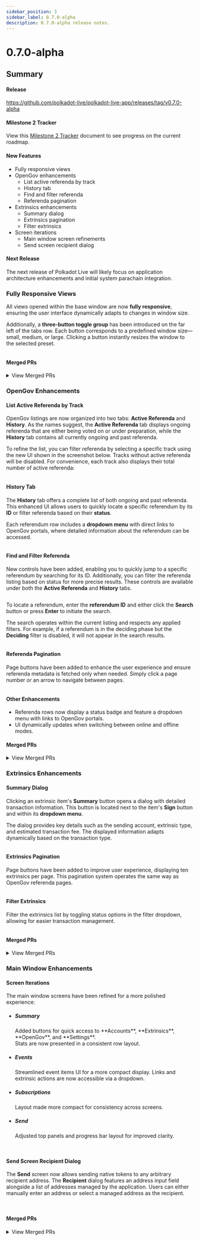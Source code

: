 ```yaml
---
sidebar_position: 3
sidebar_label: 0.7.0-alpha
description: 0.7.0-alpha release notes.
---
```



# 0.7.0-alpha

## Summary

#### Release

https://github.com/polkadot-live/polkadot-live-app/releases/tag/v0.7.0-alpha

#### Milestone 2 Tracker

View this [Milestone 2 Tracker](https://docs.google.com/spreadsheets/d/1OnDXC8sXcX6DqMHZxLTVo6zQuEkEuZgBTIZHfpDoXLg/edit?usp=sharing) document to see progress on the current roadmap.

#### New Features

- Fully responsive views
- OpenGov enhancements
  - List active referenda by track
  - History tab
  - Find and filter referenda
  - Referenda pagination
- Extrinsics enhancements
  - Summary dialog
  - Extrinsics pagination
  - Filter extrinsics
- Screen iterations
  - Main window screen refinements
  - Send screen recipient dialog

#### Next Release

The next release of Polkadot Live will likely focus on application architecture enhancements and initial system parachain integration.

### Fully Responsive Views

All views opened within the base window are now **fully responsive**, ensuring the user interface dynamically adapts to changes in window size.

Additionally, a **three-button toggle group** has been introduced on the far left of the tabs row. Each button corresponds to a predefined window size—small, medium, or large. Clicking a button instantly resizes the window to the selected preset.

<Img url="/img/releases/0-7-0-alpha/responsive-01.jpg" maxHeight="80px" />

#### Merged PRs

<details>
  <summary>View Merged PRs</summary>
    - [feat: responsive views (#888)](https://github.com/polkadot-live/polkadot-live-app/pull/888)
      -  [feat: responsive accounts view (#887)](https://github.com/polkadot-live/polkadot-live-app/pull/887)
      -  [feat: responsive settings view (#889)](https://github.com/polkadot-live/polkadot-live-app/pull/889)
      -  [feat: responsive extrinsics view (#890)](https://github.com/polkadot-live/polkadot-live-app/pull/890)
      -  [feat: responsive open gov view (#891)](https://github.com/polkadot-live/polkadot-live-app/pull/891)
      -  [feat: responsive tabs view (#892)](https://github.com/polkadot-live/polkadot-live-app/pull/892)
      -  [feat: view footer (#904)](https://github.com/polkadot-live/polkadot-live-app/pull/904)
      -  [feat: base window resize toggles (#905)](https://github.com/polkadot-live/polkadot-live-app/pull/905)
</details>

### OpenGov Enhancements

#### List Active Referenda by Track

OpenGov listings are now organized into two tabs: **Active Referenda** and **History**. As the names suggest, the **Active Referenda** tab displays ongoing referenda that are either being voted on or under preparation, while the **History** tab contains all currently ongoing and past referenda.

To refine the list, you can filter referenda by selecting a specific track using the new UI shown in the screenshot below. Tracks without active referenda will be disabled. For convenience, each track also displays their total number of active referenda:

<Img url="/img/releases/0-7-0-alpha/opengov-05.jpg" maxHeight="350px" />

#### History Tab

The **History** tab offers a complete list of both ongoing and past referenda. This enhanced UI allows users to quickly locate a specific referendum by its **ID** or filter referenda based on their **status**.

Each referendum row includes a **dropdown menu** with direct links to OpenGov portals, where detailed information about the referendum can be accessed.

<Img url="/img/releases/0-7-0-alpha/opengov-01.jpg" maxHeight="350px" />

#### Find and Filter Referenda

New controls have been added, enabling you to quickly jump to a specific referendum by searching for its ID. Additionally, you can filter the referenda listing based on status for more precise results. These controls are available under both the **Active Referenda** and **History** tabs.

<Img url="/img/releases/0-7-0-alpha/opengov-02.jpg" maxHeight="120px" />

To locate a referendum, enter the **referendum ID** and either click the **Search** button or press **Enter** to initiate the search.

The search operates within the current listing and respects any applied filters. For example, if a referendum is in the deciding phase but the **Deciding** filter is disabled, it will not appear in the search results.

<Img url="/img/releases/0-7-0-alpha/opengov-04.jpg" maxHeight="274px" />

#### Referenda Pagination

Page buttons have been added to enhance the user experience and ensure referenda metadata is fetched only when needed. Simply click a page number or an arrow to navigate between pages.

<Img url="/img/releases/0-7-0-alpha/opengov-03.jpg" maxHeight="116px" />

#### Other Enhancements

- Referenda rows now display a status badge and feature a dropdown menu with links to OpenGov portals.
- UI dynamically updates when switching between online and offline modes.

#### Merged PRs

<details>
  <summary>View Merged PRs</summary>
    -  [chore: open gov improvements (#908)](https://github.com/polkadot-live/polkadot-live-app/pull/908)
        - [chore: open gov home grid iteration (#907)](https://github.com/polkadot-live/polkadot-live-app/pull/907)
        -  [chore: open gov component refactoring (#909)](https://github.com/polkadot-live/polkadot-live-app/pull/909)
        -  [chore: offline open gov ui (#910)](https://github.com/polkadot-live/polkadot-live-app/pull/910)
        -  [chore: referendum row drop down menu (#911)](https://github.com/polkadot-live/polkadot-live-app/pull/911)
        -  [feat: filter referenda by track (#912)](https://github.com/polkadot-live/polkadot-live-app/pull/912)
        -  [feat: ongoing referenda iteration (#913)](https://github.com/polkadot-live/polkadot-live-app/pull/913)
        -  [feat: referenda history (#914)](https://github.com/polkadot-live/polkadot-live-app/pull/914)
        -  [feat: find referendum dialog (#915)](https://github.com/polkadot-live/polkadot-live-app/pull/915)
    -  [feat: referenda filters (#921)](https://github.com/polkadot-live/polkadot-live-app/pull/921)
</details>

### Extrinsics Enhancements

#### Summary Dialog

Clicking an extrinsic item's **Summary** button opens a dialog with detailed transaction information. This button is located next to the item's **Sign** button and within its **dropdown menu**.

The dialog provides key details such as the sending account, extrinsic type, and estimated transaction fee. The displayed information adapts dynamically based on the transaction type.

<Img url="/img/releases/0-7-0-alpha/extrinsics-01.jpg" maxHeight="375px" />

#### Extrinsics Pagination

Page buttons have been added to improve user experience, displaying ten extrinsics per page. This pagination system operates the same way as OpenGov referenda pages.

<Img url="/img/releases/0-7-0-alpha/extrinsics-02.jpg" maxHeight="170px" />

#### Filter Extrinsics

Filter the extrinsics list by toggling status options in the filter dropdown, allowing for easier transaction management.

<Img url="/img/releases/0-7-0-alpha/extrinsics-03.jpg" maxHeight="404px" />

#### Merged PRs

<details>
  <summary>View Merged PRs</summary>
    -  [chore: extrinsics view improvements (#917)](https://github.com/polkadot-live/polkadot-live-app/pull/917)
        - [feat: extrinsic summary dialog (#916)](https://github.com/polkadot-live/polkadot-live-app/pull/916)
        -  [fix: extrinsic item dropdown state (#918)](https://github.com/polkadot-live/polkadot-live-app/pull/918)
        -  [feat: extrinsic item pagination (#919)](https://github.com/polkadot-live/polkadot-live-app/pull/919)
        -  [feat: extrinsic items filter (#920)](https://github.com/polkadot-live/polkadot-live-app/pull/920)
</details>

### Main Window Enhancements

#### Screen Iterations

The main window screens have been refined for a more polished experience:

- <h5 style={{ marginBottom: '0.25rem'}}>Summary</h5>
   Added buttons for quick access to **Accounts**, **Extrinsics**, **OpenGov**, and **Settings**.<br />
   Stats are now presented in a consistent row layout.
- <h5 style={{ marginBottom: '0.25rem'}}>Events</h5>
   Streamlined event items UI for a more compact display. Links and extrinsic actions are now accessible via a dropdown.
- <h5 style={{ marginBottom: '0.25rem'}}>Subscriptions</h5>
  Layout made more compact for consistency across screens.
- <h5 style={{ marginBottom: '0.25rem'}}>Send</h5>
  Adjusted top panels and progress bar layout for improved clarity.

<div style={{ display: 'flex', gap: '1rem', justifyContent: 'center'}}>
  <Img url="/img/releases/0-7-0-alpha/main-window-01.jpg" maxHeight="404px" />
  <Img url="/img/releases/0-7-0-alpha/main-window-04.jpg" maxHeight="404px" />
  <Img url="/img/releases/0-7-0-alpha/main-window-05.jpg" maxHeight="404px" />
  <Img url="/img/releases/0-7-0-alpha/main-window-06.jpg" maxHeight="404px" />
</div>

#### Send Screen Recipient Dialog

The **Send** screen now allows sending native tokens to any arbitrary recipient address. The **Recipient** dialog features an address input field alongside a list of addresses managed by the application. Users can either manually enter an address or select a managed address as the recipient.

<div style={{ display: 'flex', gap: '1rem', justifyContent: 'center'}}>
  <Img url="/img/releases/0-7-0-alpha/main-window-02.jpg" maxHeight="400px" />
  <Img url="/img/releases/0-7-0-alpha/main-window-03.jpg" maxHeight="400px" />
</div>

#### Merged PRs

<details>
  <summary>View Merged PRs</summary>
  -  [chore: main window improvements (#923)](https://github.com/polkadot-live/polkadot-live-app/pull/923)
      -  [chore: summary screen iteration (#922)](https://github.com/polkadot-live/polkadot-live-app/pull/922)
      -  [chore: events screen tweaks (#924)](https://github.com/polkadot-live/polkadot-live-app/pull/924)
      -  [chore: subscriptions screen tweaks (#925)](https://github.com/polkadot-live/polkadot-live-app/pull/925)
  -  [feat: send screen recipient dialog (#926)](https://github.com/polkadot-live/polkadot-live-app/pull/926)
  -  [chore: send native hook (#927)](https://github.com/polkadot-live/polkadot-live-app/pull/927)
  -  [chore: dialog component migration (#928)](https://github.com/polkadot-live/polkadot-live-app/pull/928)
</details>
